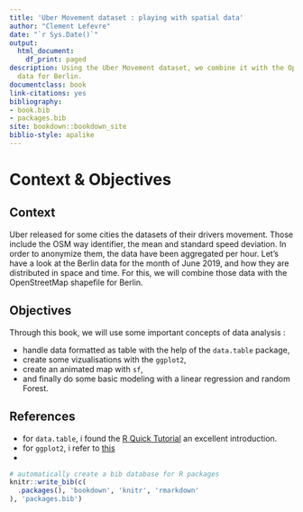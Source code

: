 ```yaml
--- 
title: 'Uber Movement dataset : playing with spatial data'
author: "Clement Lefevre"
date: "`r Sys.Date()`"
output:
  html_document:
    df_print: paged
description: Using the Uber Movement dataset, we combine it with the OpenStreetMap
  data for Berlin.
documentclass: book
link-citations: yes
bibliography:
- book.bib
- packages.bib
site: bookdown::bookdown_site
biblio-style: apalike
---
```


# Context & Objectives


## Context
Uber released for some cities the datasets of their drivers movement. Those include the OSM way identifier, the mean and standard speed deviation. In order to anonymize them, the data have been aggregated per hour. 
Let's have a look at the Berlin data for the month of June 2019, and how they are distributed in space and time.
For this, we will combine those data with the OpenStreetMap shapefile for Berlin. 


## Objectives
Through this book, we will use some important concepts of data analysis : 

* handle data formatted as table with the help of the `data.table` package,
* create some vizualisations with the `ggplot2`,
* create an animated map with `sf`,
* and finally do some basic modeling with a linear regression and random Forest.

## References

* for `data.table`, i found the [R Quick Tutorial](http://franknarf1.github.io/r-tutorial/_book/tables.html#tables) an excellent introduction.
* for `ggplot2`, i refer to [this](http://www.sthda.com/english/wiki/ggplot2-essentials)
* 

```r
# automatically create a bib database for R packages
knitr::write_bib(c(
  .packages(), 'bookdown', 'knitr', 'rmarkdown'
), 'packages.bib')
```
